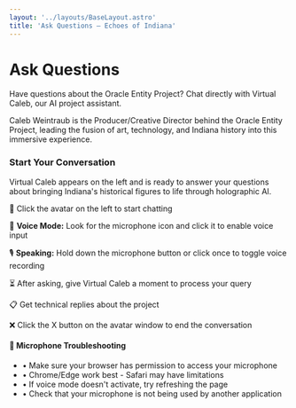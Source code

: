 ```yaml
---
layout: '../layouts/BaseLayout.astro'
title: 'Ask Questions — Echoes of Indiana'
---
```



<NavBar />

<div class="max-w-4xl mx-auto px-4 py-16">

# Ask Questions

Have questions about the Oracle Entity Project? Chat directly with Virtual Caleb, our AI project assistant.

<div class="text-center mb-8">
  <p class="text-sm text-gray-400 italic">
    Caleb Weintraub is the Producer/Creative Director behind the Oracle Entity Project, 
    leading the fusion of art, technology, and Indiana history into this immersive experience.
  </p>
</div>

<div class="text-center my-12">
  <div class="bg-gradient-to-r from-brand-teal/20 to-brand-magenta/20 rounded-lg p-8 border border-brand-teal/30">
    <h3 class="text-2xl font-bold mb-4 text-brand-teal">Start Your Conversation</h3>
    <p class="text-lg mb-6">Virtual Caleb appears on the left and is ready to answer your questions about bringing Indiana's historical figures to life through holographic AI.</p>
    <div class="text-sm text-gray-400">
      <p>💬 Click the avatar on the left to start chatting</p>
      <p>🎤 <strong>Voice Mode:</strong> Look for the microphone icon and click it to enable voice input</p>
      <p>🎙️ <strong>Speaking:</strong> Hold down the microphone button or click once to toggle voice recording</p>
      <p>⏳ After asking, give Virtual Caleb a moment to process your query</p>
      <p>📋 Get technical replies about the project</p>
      <p>❌ Click the X button on the avatar window to end the conversation</p>
    </div>
  </div>
</div>

<div class="mt-8 p-4 bg-gray-800 rounded-lg border border-gray-700">
  <h4 class="text-sm font-bold mb-2 text-brand-amber">🔧 Microphone Troubleshooting</h4>
  <ul class="text-xs text-gray-400 space-y-1">
    <li>• Make sure your browser has permission to access your microphone</li>
    <li>• Chrome/Edge work best - Safari may have limitations</li>
    <li>• If voice mode doesn't activate, try refreshing the page</li>
    <li>• Check that your microphone is not being used by another application</li>
  </ul>
</div>

</div>

<HeyGenWidget />